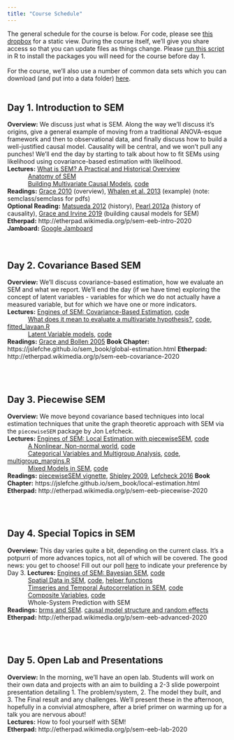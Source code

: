 ```yaml
---
title: "Course Schedule"
---
```

The general schedule for the course is below. 
For code, please see [this dropbox](https://www.dropbox.com/sh/objbunt4wxdlnxb/AAB38yRdxi62BlMC1ca_SYPJa?dl=0) for a static view. During the course itself, we'll give you share access so that you can update files as things change. Please [run this script](./files/scripts/Install_Required_Packages.R) in R to install the packages you will need for the course before day 1.  
\
For the course, we'll also use a number of common data sets which you can download (and put into a data folder) [here](files/data.zip).   
\

## Day 1. Introduction to SEM  
__Overview:__  We discuss just what is SEM. Along the way we'll discuss it's origins, give a general example of moving from a traditional ANOVA-esque framework and then to observational data, and finally discuss how to build a well-justified causal model. Causality will be central, and we won't pull any punches! We'll end the day by starting to talk about how to fit SEMs using likelihood using covariance-based estimation with likelihood.  
__Lectures:__  [What is SEM? A Practical and Historical Overview](lecture_pdfs/1_A_Brief_History.pdf)  
	&nbsp; &nbsp; &nbsp; &nbsp; &nbsp; &nbsp; 
	[Anatomy of SEM](lecture_pdfs/2_The_Basics.pdf)  
	&nbsp; &nbsp; &nbsp; &nbsp; &nbsp; &nbsp; 
	[Building Multivariate Causal Models](lecture_pdfs/Multivariate_Causal_Models.pdf), [code](files/scripts/multivariate_causal_models.R)  
__Readings:__  [Grace 2010](https://www.dropbox.com/s/zbj2h646z00daxx/Grace%20et%20al%202010%20Ecol%20Monogr.pdf?dl=0) (overview), [Whalen et al. 2013](https://www.dropbox.com/s/cuwk8vngmqjgfgc/Whalen%20et%20al%202013%20Ecology.pdf?dl=0) (example) (note: semclass/semclass for pdfs)  
__Optional Reading:__ [Matsueda 2012](https://www.dropbox.com/s/a2y7z4pmfda1qwq/Matsueda%202012%20history.pdf?dl=0) (history), [Pearl 2012a](https://www.dropbox.com/preview/2020%20Virtual/readings/pearl-causal-lecture.pdf?role=work) (history of causality), [Grace and Irvine 2019](readings/Grace_and_Irvine_2019.pdf) (building causal models for SEM)  
__Etherpad:__ http://etherpad.wikimedia.org/p/sem-eeb-intro-2020  
__Jamboard:__ [Google Jamboard](https://jamboard.google.com/d/1HaPb_HXL529uPbDfS78tokR_YdWK7tcJfaF28h5zgxc/viewer?ts=600344bd)  
\
\

## Day 2. Covariance Based SEM  
__Overview:__  We'll discuss covariance-based estimation, how we evaluate an SEM and what we report. We'll end the day (if we have time) exploring the concept of latent variables - variables for which we do not actually have a measured variable, but for which we have one or more indicators.  
__Lectures:__  	[Engines of SEM: Covariance-Based Estimation](lecture_pdfs/Intro_to_Likelihood_Fitting.pdf), [code](files/scripts/Likelihood_Fitting.R)    
	&nbsp; &nbsp; &nbsp; &nbsp; &nbsp; &nbsp; [What does it mean to evaluate a multivariate hypothesis?](lecture_pdfs/Assesing_Likelihood_Fits.pdf), [code](files/scripts/Assessing_Likelihood.R), [fitted_lavaan.R](files/scripts/fitted_lavaan.R)  
	&nbsp; &nbsp; &nbsp; &nbsp; &nbsp; &nbsp; [Latent Variable models](lecture_pdfs/Latent_Variables.pdf), [code](files/scripts/Latent_variables.R)  
__Readings:__  [Grace and Bollen 2005](https://www.dropbox.com/s/s625kis90k33hxn/Grace%20%26%20Bollen%202005%20Bull%20Ecol%20Soc%20Amer.pdf?dl=0)
__Book Chapter:__ https://jslefche.github.io/sem_book/global-estimation.html
__Etherpad:__ http://etherpad.wikimedia.org/p/sem-eeb-covariance-2020  

\
\

## Day 3. Piecewise SEM  
__Overview:__  We move beyond covariance based techniques into local estimation techniques that unite the graph theoretic approach with SEM via the `piecewiseSEM` package by Jon Lefcheck.  
__Lectures:__  	[Engines of SEM: Local Estimation with piecewiseSEM](lecture_pdfs/Local_Estimation.pdf), [code](files/scripts/Local_Estimation.R)      
	&nbsp; &nbsp; &nbsp; &nbsp; &nbsp; &nbsp; [A Nonlinear, Non-normal world](lecture_pdfs/Nonlinear_nonnormal.pdf), [code](files/scripts/nonlinear_nonnormal.R)      
	&nbsp; &nbsp; &nbsp; &nbsp; &nbsp; &nbsp; [Categorical Variables and Multigroup Analysis](lecture_pdfs/Categorical_Variables.pdf), [code](files/scripts/Categorical_Vars.R), [multigroup_margins.R](files/scripts/multigroup_margins.R)  
	&nbsp; &nbsp; &nbsp; &nbsp; &nbsp; &nbsp; [Mixed Models in SEM](lecture_pdfs/Mixed_Models.pdf), [code](files/scripts/Mixed_Models.R)    
__Readings:__  [piecewiseSEM vignette](http://jslefche.github.io/piecewiseSEM/articles/piecewiseSEM.html), [Shipley 2009](https://www.dropbox.com/s/junnkl0uvm7h7i7/Shipley%202009%20Ecology.pdf?dl=0), [Lefcheck 2016](https://www.dropbox.com/s/b3usjrtb0d71qzo/Lefcheck%202016%20Methods%20Ecol%20Evol.pdf?dl=0)
__Book Chapter:__ https://jslefche.github.io/sem_book/local-estimation.html
__Etherpad:__ http://etherpad.wikimedia.org/p/sem-eeb-piecewise-2020  

\
\

## Day 4. Special Topics in SEM  
__Overview:__  This day varies quite a bit, depending on the current class. It's a potpurri of more advances topics, not all of which will be covered. The good news: you get to choose! Fill out our poll [here](https://forms.gle/QrkC2H2ocNDERC3t7) to indicate your preference by Day 3.
__Lectures:__  [Engines of SEM: Bayesian SEM](lecture_pdfs/bayesian_sem.pdf), [code](files/scripts/bayesian_sem.R)  
	&nbsp; &nbsp; &nbsp; &nbsp; &nbsp; &nbsp; [Spatial Data in SEM](lecture_pdfs/Spatial_Autocorrelation.pdf), [code](files/scripts/Spatial_autocorrelation.R), [helper functions](files/scripts/residuals.R)   
	&nbsp; &nbsp; &nbsp; &nbsp; &nbsp; &nbsp; [Timseries and Temporal Autocorrelation in SEM](lecture_pdfs/Temporal_Autocorrelation.pdf), [code](files/scripts/Temporal_Autocorrelation.R)   
	&nbsp; &nbsp; &nbsp; &nbsp; &nbsp; &nbsp; [Composite Variables ](lecture_pdfs/Composite_Variables.pdf), [code](files/scripts/Composites.R)   
	&nbsp; &nbsp; &nbsp; &nbsp; &nbsp; &nbsp; Whole-System Prediction with SEM  
__Readings:__   [brms and SEM](https://rpubs.com/jebyrnes/brms_bayes_sem). [causal model structure and random effects](https://rpubs.com/jebyrnes/causal_mods)  
__Etherpad:__ http://etherpad.wikimedia.org/p/sem-eeb-advanced-2020  

\
\

## Day 5. Open Lab and Presentations  
__Overview:__  In the morning, we'll have an open lab. Students will work on their own data and projects with an aim to building a 2-3 slide powerpoint presentation detailing 1. The problem/system, 2. The model they built, and 3. The Final result and any challenges. We'll present these in the afternoon, hopefully in a convivial atmosphere, after a brief primer on warming up for a talk you are nervous about!  
__Lectures:__  How to fool yourself with SEM!  
__Etherpad:__ http://etherpad.wikimedia.org/p/sem-eeb-lab-2020  

\
\

